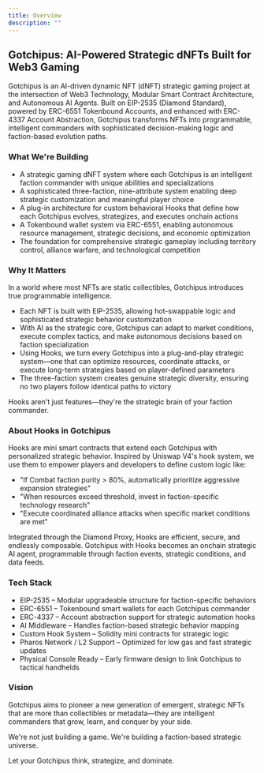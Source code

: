 ```yaml
---
title: Overview
description: ""
---
```


## Gotchipus: AI-Powered Strategic dNFTs Built for Web3 Gaming

Gotchipus is an AI-driven dynamic NFT (dNFT) strategic gaming project at the intersection of Web3 Technology, Modular Smart Contract Architecture, and Autonomous AI Agents.
Built on EIP-2535 (Diamond Standard), powered by ERC-6551 Tokenbound Accounts, and enhanced with ERC-4337 Account Abstraction, Gotchipus transforms NFTs into programmable, intelligent commanders with sophisticated decision-making logic and faction-based evolution paths.

### What We're Building

- A strategic gaming dNFT system where each Gotchipus is an intelligent faction commander with unique abilities and specializations
- A sophisticated three-faction, nine-attribute system enabling deep strategic customization and meaningful player choice
- A plug-in architecture for custom behavioral Hooks that define how each Gotchipus evolves, strategizes, and executes onchain actions
- A Tokenbound wallet system via ERC-6551, enabling autonomous resource management, strategic decisions, and economic optimization
- The foundation for comprehensive strategic gameplay including territory control, alliance warfare, and technological competition

### Why It Matters

In a world where most NFTs are static collectibles, Gotchipus introduces true programmable intelligence.
- Each NFT is built with EIP-2535, allowing hot-swappable logic and sophisticated strategic behavior customization
- With AI as the strategic core, Gotchipus can adapt to market conditions, execute complex tactics, and make autonomous decisions based on faction specialization
- Using Hooks, we turn every Gotchipus into a plug-and-play strategic system—one that can optimize resources, coordinate attacks, or execute long-term strategies based on player-defined parameters
- The three-faction system creates genuine strategic diversity, ensuring no two players follow identical paths to victory

Hooks aren't just features—they're the strategic brain of your faction commander.

### About Hooks in Gotchipus

Hooks are mini smart contracts that extend each Gotchipus with personalized strategic behavior. Inspired by Uniswap V4's hook system, we use them to empower players and developers to define custom logic like:
- "If Combat faction purity > 80%, automatically prioritize aggressive expansion strategies"
- "When resources exceed threshold, invest in faction-specific technology research"
- "Execute coordinated alliance attacks when specific market conditions are met"

Integrated through the Diamond Proxy, Hooks are efficient, secure, and endlessly composable. Gotchipus with Hooks becomes an onchain strategic AI agent, programmable through faction events, strategic conditions, and data feeds.

### Tech Stack
- EIP-2535 – Modular upgradeable structure for faction-specific behaviors
- ERC-6551 – Tokenbound smart wallets for each Gotchipus commander
- ERC-4337 – Account abstraction support for strategic automation hooks
- AI Middleware – Handles faction-based strategic behavior mapping
- Custom Hook System – Solidity mini contracts for strategic logic
- Pharos Network / L2 Support – Optimized for low gas and fast strategic updates
- Physical Console Ready – Early firmware design to link Gotchipus to tactical handhelds

### Vision

Gotchipus aims to pioneer a new generation of emergent, strategic NFTs that are more than collectibles or metadata—they are intelligent commanders that grow, learn, and conquer by your side.

We're not just building a game.
We're building a faction-based strategic universe.

Let your Gotchipus think, strategize, and dominate.

